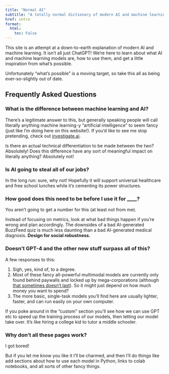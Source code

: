 ```yaml
---
title: "Normal AI"
subtitle: "A totally normal dictionary of modern AI and machine learning"
href: intro
format:
  html:
    toc: False
---
```


<div style="display: none;">

![](assets/conveyor.png)

</div>

This site is an attempt at a down-to-earth explanation of modern AI and machine learning. It isn't all just ChatGPT! We're here to learn about what AI and machine learning models are, how to use them, and get a little inspiration from what's possible.

::: {.callout-warning}
Unfortunately "what's possible" is a moving target, so take this all as being ever-so-slightly out of date.
:::

## Frequently Asked Questions

### What is the difference between machine learning and AI?

There's a legitimate answer to this, but generally speaking people will call literally anything machine learning-y "artificial intelligence" to seem fancy (just like I'm doing here on this website!). If you'd like to see me stop pretending, check out [investigate.ai](https://investigate.ai/).

Is there an actual technical differentiation to be made between the two? Absolutely! Does this difference have any sort of meaningful impact on literally anything? Absolutely not!

### Is AI going to steal all of our jobs?

In the long run: sure, why not! Hopefully it will support universal healthcare and free school lunches while it's cementing its power structures.

### How good does this need to be before I use it for ____?

You aren't going to get a number for this (at least not from me).

Instead of focusing on metrics, look at what bad things happen if you're wrong and plan accordingly. The downsides of a bad AI-generated BuzzFeed quiz is much less daunting than a bad AI-generated medical diagnosis. **Design for social robustness.**

### Doesn't GPT-4 and the other new stuff surpass all of this?

A few responses to this:

1. Sigh, yes, kind of, to a degree.
2. Most of these fancy all-powerful multimodal models are currently only found behind paywalls and locked up by mega-corporations (although [that sometimes doesn't last](https://github.com/cocktailpeanut/dalai)). So it might just depend on how much money you want to spend?
3. The more basic, single-task models you'll find here are usually lighter, faster, and can run easily on your own computer.

If you poke around in the "custom" section you'll see how we can use GPT etc to speed up the training process of our models, then letting our model take over. It's like hiring a college kid to tutor a middle schooler.

### Why don't all these pages work?

I got bored!

But if you let me know you like it I'll be charmed, and then I'll do things like add sections about how to use each model in Python, links to colab notebooks, and all sorts of other fancy things.